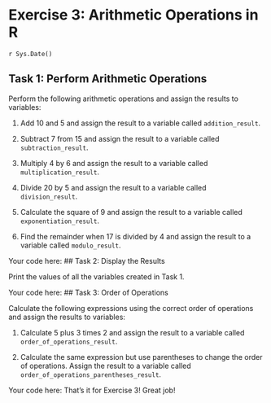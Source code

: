 # Exercise 3: Arithmetic Operations in R
`r Sys.Date()`


## Task 1: Perform Arithmetic Operations

Perform the following arithmetic operations and assign the results to
variables:

1. Add 10 and 5 and assign the result to a variable called `addition_result`.

2. Subtract 7 from 15 and assign the result to a variable called
   `subtraction_result`.

3. Multiply 4 by 6 and assign the result to a variable called
   `multiplication_result`.

4. Divide 20 by 5 and assign the result to a variable called
   `division_result`.

5. Calculate the square of 9 and assign the result to a variable called
   `exponentiation_result`.

6. Find the remainder when 17 is divided by 4 and assign the result to a
   variable called `modulo_result`.

Your code here:
## Task 2: Display the Results

Print the values of all the variables created in Task 1.

Your code here:
## Task 3: Order of Operations

Calculate the following expressions using the correct order of operations and
assign the results to variables:

1. Calculate 5 plus 3 times 2 and assign the result to a variable called
   `order_of_operations_result`.

2. Calculate the same expression but use parentheses to change the order of
   operations. Assign the result to a variable called
   `order_of_operations_parentheses_result`.

Your code here:
That's it for Exercise 3! Great job!
